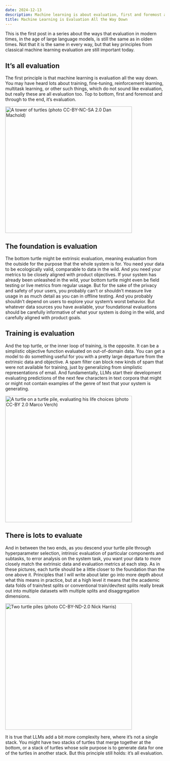 ```yaml
---
date: 2024-12-13
description: Machine learning is about evaluation, first and foremost and through to the end
title: Machine Learning is Evaluation All the Way Down
---
```


This is the first post in a series about the ways that evaluation in modern times, in the age of large language models, is still the same as in olden times. Not that it is the same in every way, but that key principles from classical machine learning evaluation are still important today.

## It's all evaluation

The first principle is that machine learning is evaluation all the way down. You may have heard lots about training, fine-tuning, reinforcement learning, multitask learning, or other such things, which do not sound like evaluation, but really these are all evaluation too. Top to bottom, first and foremost and through to the end, it's evaluation.

[![A tower of turtles (photo CC-BY-NC-SA 2.0 Dan Machold)](mybloodyself_turtles.jpg){fig-alt="Three turtles stacked up" fig-align="center" width="400"}](https://www.flickr.com/photos/mybloodyself/1108834349/)

## The foundation is evaluation

The bottom turtle might be extrinsic evaluation, meaning evaluation from the outside for the purpose that the whole system is for. You need your data to be ecologically valid, comparable to data in the wild. And you need your metrics to be closely aligned with product objectives. If your system has already been unleashed in the wild, your bottom turtle might even be field testing or live metrics from regular usage. But for the sake of the privacy and safety of your users, you probably can't or shouldn't measure live usage in as much detail as you can in offline testing. And you probably shouldn't depend on users to explore your system's worst behavior. But whatever data sources you have available, your foundational evaluations should be carefully informative of what your system is doing in the wild, and carefully aligned with product goals.

## Training is evaluation

And the top turtle, or the inner loop of training, is the opposite. It can be a simplistic objective function evaluated on out-of-domain data. You can get a model to do something useful for you with a pretty large departure from the extrinsic data and objective. A spam filter can block new kinds of spam that were not available for training, just by generalizing from simplistic representations of email. And fundamentally, LLMs start their development evaluating predictions of the next few characters in text corpora that might or might not contain examples of the genre of text that your system is generating.

[![A turtle on a turtle pile, evaluating his life choices (photo CC-BY 2.0 Marco Verch)](turtle_on_stone.jpg){fig-alt="One small turtle on top of various other turtles" fig-align="center" width="400"}](https://foto.wuestenigel.com/turtle-on-a-stone/)

## There is lots to evaluate

And in between the two ends, as you descend your turtle pile through hyperparameter selection, intrinsic evaluation of particular components and subtasks, to error analysis on the system task, you want your data to more closely match the extrinsic data and evaluation metrics at each step. As in these pictures, each turtle should be a little closer to the foundation than the one above it. Principles that I will write about later go into more depth about what this means in practice, but at a high level it means that the academic data folds of train/test splits or conventional train/dev/test splits really break out into multiple datasets with multiple splits and disaggregation dimensions.

[![Two turtle piles (photo CC-BY-ND-2.0 Nick Harris)](nickharris1_turtle_pileup.jpg){fig-alt="Two stacks of two turtles each" fig-align="center" width="400"}](https://flickr.com/photos/nickharris1/4858787832)

It is true that LLMs add a bit more complexity here, where it's not a single stack. You might have two stacks of turtles that merge together at the bottom, or a stack of turtles whose sole purpose is to generate data for one of the turtles in another stack. But this principle still holds: it's all evaluation.